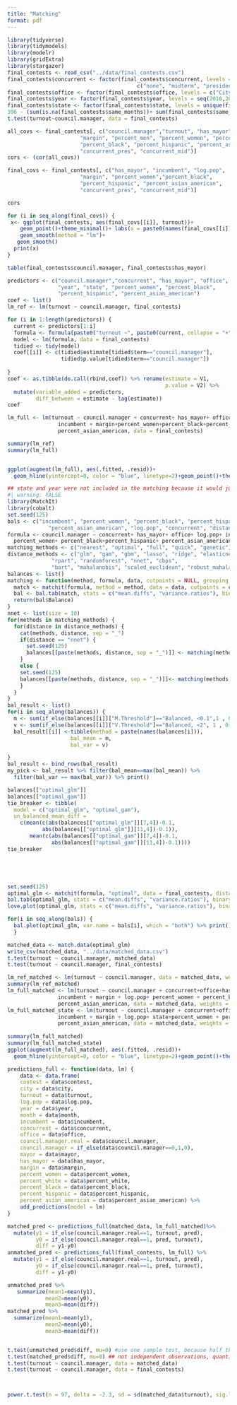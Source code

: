```yaml
---
title: "Matching"
format: pdf
---
```


```r
library(tidyverse)
library(tidymodels)
library(modelr)
library(gridExtra)
library(stargazer)
final_contests <- read_csv("../data/final_contests.csv")
final_contests$concurrent <- factor(final_contests$concurrent, levels = 
                                         c("none", "midterm", "president"))
final_contests$office <- factor(final_contests$office, levels = c("City Council", "Mayor"))
final_contests$year <- factor(final_contests$year, levels = seq(2010,2021,1))
final_contests$state <- factor(final_contests$state, levels = unique(final_contests$state))
396 - (sum(is.na(final_contests$same_months))+ sum(final_contests$same_months, na.rm=TRUE))
t.test(turnout~council.manager, data = final_contests)
```

```r
all_covs <- final_contests[, c("council.manager","turnout", "has_mayor", "mayor_elec", "incumbent", "log.pop", 
                       "margin", "percent_men", "percent_women", "percent_white",
                       "percent_black", "percent_hispanic", "percent_asian_american",
                       "concurrent_pres", "concurrent_mid")]
cors <- (cor(all_covs))

final_covs <- final_contests[, c("has_mayor", "incumbent", "log.pop", 
                       "margin", "percent_women","percent_black", 
                       "percent_hispanic", "percent_asian_american",
                       "concurrent_pres", "concurrent_mid")]

cors
```

```r
for (i in seq_along(final_covs)) {
 x<- ggplot(final_contests, aes(final_covs[[i]], turnout))+
    geom_point()+theme_minimal()+ labs(x = paste0(names(final_covs[[i]])))+
    geom_smooth(method = "lm")+
   geom_smooth()
  print(x)
}
```

```r
table(final_contests$council.manager, final_contests$has_mayor)

predictors <- c("council.manager","concurrent", "has_mayor", "office", "incumbent", "margin", 
                "year", "state", "percent_women", "percent_black", 
                "percent_hispanic", "percent_asian_american")
coef <- list()
lm_ref <- lm(turnout ~ council.manager, final_contests)

for (i in 1:length(predictors)) {
  current <- predictors[1:i]
  formula <- formula(paste0("turnout ~", paste0(current, collapse = "+") ))
  model <- lm(formula, data = final_contests)
  tidied <- tidy(model)
  coef[[i]] <- c(tidied$estimate[tidied$term=="council.manager"],
                 tidied$p.value[tidied$term=="council.manager"]) 
  
}
coef <- as.tibble(do.call(rbind,coef)) %>% rename(estimate = V1,
                                                  p.value = V2) %>%
  mutate(variable_added = predictors,
         diff_between = estimate - lag(estimate))
coef
```


```r

lm_full <- lm(turnout ~ council.manager + concurrent+ has_mayor+ office+
                incumbent + margin+percent_women+percent_black+percent_hispanic+
                percent_asian_american, data = final_contests)

summary(lm_ref)
summary(lm_full)


ggplot(augment(lm_full), aes(.fitted, .resid))+
  geom_hline(yintercept=0, color = "blue", linetype=2)+geom_point()+theme_minimal()

```

```r
## state and year were not included in the matching because it would just its process of balancing them was just removing certain states, which reduces the sample too much
#| warning: FALSE
library(MatchIt)
library(cobalt)
set.seed(125)
bals <- c("incumbent", "percent_women", "percent_black", "percent_hispanic",
             "percent_asian_american", "log.pop", "concurrent", "distance", "has_mayor")
formula <- council.manager ~ concurrent+ has_mayor+ office+ log.pop+ incumbent + margin +
  percent_women+ percent_black+percent_hispanic+ percent_asian_american
matching_methods <- c("nearest", "optimal", "full", "quick", "genetic")
distance_methods <- c("glm", "gam", "gbm", "lasso", "ridge", "elasticnet",
              "rpart", "randomforest", "nnet", "cbps", 
              "bart", "mahalanobis", "scaled_euclidean", "robust_mahalanobis")
balances <- list()
matching <- function(method, formula, data, cutpoints = NULL, grouping = NULL, subclass = NULL, distance, distance.options = NULL) {
  match <- matchit(formula, method = method, data = data, cutpoints = cutpoints, distance = distance, distance.options = distance.options) 
  bal <- bal.tab(match, stats = c("mean.diffs", "variance.ratios"), binary = "std", thresholds = c(m=0.1, v=2), un = TRUE)
  return(bal$Balance)
}
nnet <- list(size = 10)
for(methods in matching_methods) {
  for(distance in distance_methods) { 
    cat(methods, distance, sep = "_")
    if(distance == "nnet") {
      set.seed(125)
      balances[[paste(methods, distance, sep = "_")]] <- matching(methods, formula, final_contests, distance = distance, distance.options = nnet)
    }
    else {
    set.seed(125)
    balances[[paste(methods, distance, sep = "_")]]<- matching(methods, formula, final_contests, distance = distance)
    }
  }
}
bal_result <- list()
for(i in seq_along(balances)) {
  m <- sum(if_else(balances[[i]]["M.Threshold"]=="Balanced, <0.1",1 , 0), na.rm=TRUE)
  v <- sum(if_else(balances[[i]]["V.Threshold"]=="Balanced, <2", 1 , 0), na.rm=TRUE)
  bal_result[[i]] <-tibble(method = paste(names(balances[i])), 
                    bal_mean = m,
                    bal_var = v)

}
bal_result <- bind_rows(bal_result)
my_pick <- bal_result %>% filter(bal_mean==max(bal_mean)) %>%
  filter(bal_var == max(bal_var)) %>% print()

```


```r
balances[["optimal_glm"]]
balances[["optimal_gam"]]
tie_breaker <- tibble(
  model = c("optimal_glm", "optimal_gam"),
  un_balanced_mean_diff = 
    c(mean(c(abs(balances[["optimal_glm"]][7,4])-0.1, 
           abs(balances[["optimal_glm"]][11,4])-0.1)),
       mean(c(abs(balances[["optimal_gam"]][7,4])-0.1,
              abs(balances[["optimal_gam"]][11,4])-0.1))))
tie_breaker






```


```r
set.seed(125)
optimal_glm <- matchit(formula, "optimal", data = final_contests, distance = "glm")
bal.tab(optimal_glm, stats = c("mean.diffs", "variance.ratios"), binary = "std", thresholds = c(m=0.1, v=2), un = TRUE)
love.plot(optimal_glm, stats = c("mean.diffs", "variance.ratios"), binary = "std", thresholds = c(m=0.1, v=2), un = TRUE)
```


```r
for(i in seq_along(bals)) {
  bal.plot(optimal_glm, var.name = bals[i], which = "both") %>% print()
  }

matched_data <- match.data(optimal_glm)
write_csv(matched_data, "../data/matched_data.csv")
t.test(turnout ~ council.manager, matched_data)
t.test(turnout ~ council.manager, final_contests)


```

```r
lm_ref_matched <- lm(turnout ~ council.manager, data = matched_data, weights = weights)
summary(lm_ref_matched)
lm_full_matched <- lm(turnout ~ council.manager + concurrent+office+has_mayor+
                incumbent + margin + log.pop+ percent_women + percent_black + percent_hispanic +
                percent_asian_american, data = matched_data, weights = weights)
lm_full_matched_state <- lm(turnout ~ council.manager + concurrent+office+has_mayor+
                incumbent + margin + log.pop+ state+percent_women + percent_black + percent_hispanic +
                percent_asian_american, data = matched_data, weights = weights)
 
summary(lm_full_matched)
summary(lm_full_matched_state)
ggplot(augment(lm_full_matched), aes(.fitted, .resid))+
  geom_hline(yintercept=0, color = "blue", linetype=2)+geom_point()+theme_minimal()
```


```r
predictions_full <- function(data, lm) {
    data <- data.frame(
    contest = data$contest,
    city = data$city,
    turnout = data$turnout,
    log.pop = data$log.pop,
    year = data$year,
    month = data$month,
    incumbent = data$incumbent,
    concurrent = data$concurrent,
    office = data$office,
    council.manager.real = data$council.manager,
    council.manager = if_else(data$council.manager==0,1,0),
    mayor = data$mayor,
    has_mayor = data$has_mayor,
    margin = data$margin,
    percent_women = data$percent_women, 
    percent_white = data$percent_white,
    percent_black = data$percent_black,
    percent_hispanic = data$percent_hispanic,
    percent_asian_american = data$percent_asian_american) %>%
    add_predictions(model = lm)
}

matched_pred <- predictions_full(matched_data, lm_full_matched)%>%
  mutate(y1 = if_else(council.manager.real==1, turnout, pred),
         y0 = if_else(council.manager.real==1, pred, turnout),
         diff = y1-y0)
unmatched_pred <- predictions_full(final_contests, lm_full) %>%
  mutate(y1 = if_else(council.manager.real==1, turnout, pred),
         y0 = if_else(council.manager.real==1, pred, turnout),
         diff = y1-y0)

unmatched_pred %>% 
   summarize(mean1=mean(y1),
            mean2=mean(y0),
            mean3=mean(diff))
matched_pred %>% 
  summarize(mean1=mean(y1),
            mean2=mean(y0),
            mean3=mean(diff))


t.test(unmatched_pred$diff, mu=0) #use one sample test, because half the data points are fake, from the regression
t.test(matched_pred$diff, mu=0) ## not independent observations, quantities that are relying on a model not the data
t.test(turnout ~ council.manager, data = matched_data)
t.test(turnout ~ council.manager, data = final_contests)




```

```r
power.t.test(n = 97, delta = -2.3, sd = sd(matched_data$turnout), sig.level = 0.05)
```

